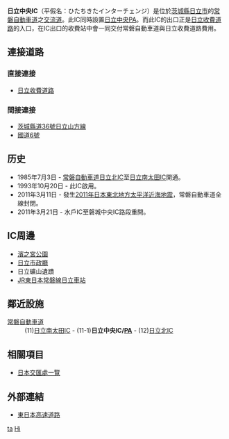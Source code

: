 {{日本公路設施
|設施名稱 = 日立中央IC
|色 = 
|圖像 =Hitachi-chuo IC.jpg
|pxl = 
|圖像簡介 = 
|公路名稱1 = [[常磐自動車道|常磐自動車道]]
|IC編號1 = 11-1
|收費站編號1 = 04-019
|記號1 = [[File:Japanese_National_Route_Sign_0006.svg|20px]]日立中央 日立收費道路
|起點1 = [[三鄉IC|三鄉IC]]/[[三鄉JCT|JCT]]
|距離1 = 117.5
|上一設施1 = [[日立南太田IC|日立南太田IC]]
|上一設施距離1 = 12.2
|下一設施1 = [[日立北IC|日立北IC]]
|下一設施距離1 = 6.8
|連接道路 = [[日立收費道路|日立收費道路]]
|啟用日期 = 1993年10月20日
|停用日期 = 
|流量 = 
|智能IC = 
|上行營業時間 = 
|上行油站 = 
|上行油站營業時間 = 
|下行營業時間 = 
|下行油站 = 
|下行油站營業時間 = 
|郵政編碼 = 317-0065
|所在地 = [[茨城縣|茨城縣]][[日立市|日立市]]助川町
|坐標 = {{coord|36|36|7.9|N|140|38|10.71|E}}
|備註 = 
}}
'''日立中央IC'''（平假名：ひたちきたインターチェンジ）是位於[[茨城縣|茨城縣]][[日立市|日立市]]的[[常磐自動車道|常磐自動車道]]之[[交流道|交流道]]。此IC同時設置[[日立中央PA|日立中央PA]]。而此IC的出口正是[[日立收費道路|日立收費道路]]的入口，在IC出口的收費站中會一同交付常磐自動車道與日立收費道路費用。

== 連接道路 ==
=== 直接連接 ===
* [[日立收費道路|日立收費道路]]
=== 間接連接 ===
* [[茨城縣道36號日立山方線|茨城縣道36號日立山方線]]
* [[國道6號_(日本)|國道6號]]

== 历史 ==
* 1985年7月3日 - [[常磐自動車道|常磐自動車道]][[日立北IC|日立北IC]]至[[日立南太田IC|日立南太田IC]]開通。
* 1993年10月20日 - 此IC啟用。
* 2011年3月11日 - 發生[[2011年日本東北地方太平洋近海地震|2011年日本東北地方太平洋近海地震]]，常磐自動車道全線封閉。
* 2011年3月21日 - 水戶IC至磐城中央IC路段重開。

== IC周邊 ==
*[[濱之宮公園|濱之宮公園]]
*[[日立市政廳|日立市政廳]]
*日立礦山遺蹟
*[[JR東日本|JR東日本]][[常磐線|常磐線]][[日立車站|日立車站]]

== 鄰近設施 ==
; [[常磐自動車道|常磐自動車道]]
: (11)[[日立南太田IC|日立南太田IC]] - (11-1)'''日立中央IC/[[日立中央PA|PA]]''' - (12)[[日立北IC|日立北IC]]

== 相關項目 ==
* [[日本交匯處一覽|日本交匯處一覽]]

== 外部連結 ==
* [http://www.e-nexco.co.jp/ 東日本高速道路] {{Wayback|url=http://www.e-nexco.co.jp/ |date=20140203074239 }}

{{常磐自動車道}}

[[Category:日本交流道_Hi|ta]]
[[Category:茨城縣交流道|Hi]]